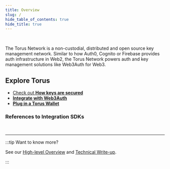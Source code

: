 ```yaml
---
title: Overview
slug: /
hide_table_of_contents: true
hide_title: true
---
```



<Web3AuthCards />

<br />

The Torus Network is a non-custodial, distributed and open source key management network. Similar to how Auth0, Cognito or Firebase
provides auth infrastructure in Web2, the Torus Network powers auth and key management solutions like Web3Auth for Web3.

## Explore Torus

- [Check out **How keys are secured**](/key-infrastructure/overview)
- [**Integrate with Web3Auth**](https://docs.web3auth.io)
- [**Plug in a Torus Wallet**](/wallet/get-started)

### References to Integration SDKs

<ProductSuiteGetStartedCards />

<br />

---

:::tip Want to know more?

See our
[High-level Overview](https://medium.com/toruslabs/what-distributed-key-generation-is-866adc79620)
and [Technical Write-up](key-infrastructure/technical-architecture).

:::
